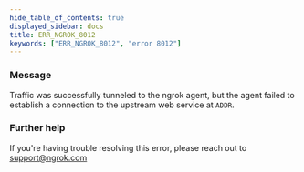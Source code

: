 ```yaml
---
hide_table_of_contents: true
displayed_sidebar: docs
title: ERR_NGROK_8012
keywords: ["ERR_NGROK_8012", "error 8012"]
---
```



### Message

Traffic was successfully tunneled to the ngrok agent, but the agent failed to establish a connection to the upstream web service at `ADDR`.

<ErrorDetails />

### Further help

If you're having trouble resolving this error, please reach out to [support@ngrok.com](mailto:support@ngrok.com?subject=Help%20with%20ERR_NGROK_8012)
